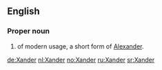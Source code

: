 ==English==

===Proper noun===
{{en-proper noun}}

# {{given name|male}} of modern usage, a short form of [[Alexander]].

[[de:Xander]]
[[nl:Xander]]
[[no:Xander]]
[[ru:Xander]]
[[sr:Xander]]